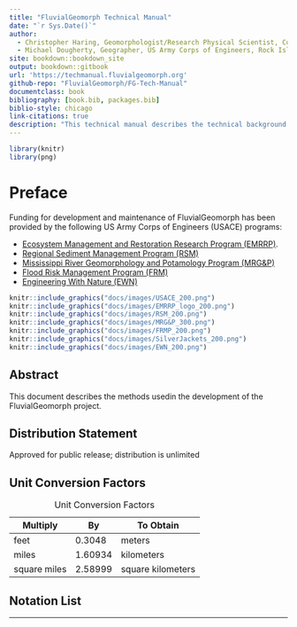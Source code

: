 ```yaml
--- 
title: "FluvialGeomorph Technical Manual"
date: "`r Sys.Date()`"
author: 
  - Christopher Haring, Geomorphologist/Research Physical Scientist, Coastal Hydraulics Laboratory, U.S. Army Corps of Engineers
  - Michael Dougherty, Geographer, US Army Corps of Engineers, Rock Island District
site: bookdown::bookdown_site
output: bookdown::gitbook
url: 'https://techmanual.fluvialgeomorph.org'
github-repo: "FluvialGeomorph/FG-Tech-Manual"
documentclass: book
bibliography: [book.bib, packages.bib]
biblio-style: chicago
link-citations: true
description: "This technical manual describes the technical background of the FluvialGeomorph toolbox."
---
```


```r
library(knitr)
library(png)
```

# Preface {-}
Funding for development and maintenance of FluvialGeomorph has been provided by the following US Army Corps of Engineers (USACE) programs:

* [Ecosystem Management and Restoration Research Program (EMRRP)](https://emrrp.el.erdc.dren.mil).
* [Regional Sediment Management Program (RSM)](https://rsm.usace.army.mil/)
* [Mississippi River Geomorphology and Potamology Program (MRG&P)](https://www.mvd.usace.army.mil/Missions/Mississippi-River-Science-Technology/MS-River-Geomorphology-Potamology/)
* [Flood Risk Management Program (FRM)](https://www.iwr.usace.army.mil/Missions/Flood-Risk-Management/Flood-Risk-Management-Program/)
* [Engineering With Nature (EWN)](https://ewn.el.erdc.dren.mil/)


```r
knitr::include_graphics("docs/images/USACE_200.png")
knitr::include_graphics("docs/images/EMRRP_logo_200.png")
knitr::include_graphics("docs/images/RSM_200.png")
knitr::include_graphics("docs/images/MRG&P_300.png")
knitr::include_graphics("docs/images/FRMP_200.png")
knitr::include_graphics("docs/images/SilverJackets_200.png")
knitr::include_graphics("docs/images/EWN_200.png")
```


## Abstract
This document describes the methods usedin the development of the FluvialGeomorph project. 


## Distribution Statement
Approved for public release; distribution is unlimited


## Unit Conversion Factors

Multiply               | By                | To Obtain
--------               | --                | ---------
feet                   | 0.3048            | meters
miles                  | 1.60934           | kilometers
square miles           | 2.58999           | square kilometers


Table: Unit Conversion Factors


## Notation List


***
